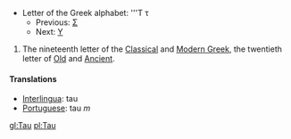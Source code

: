 *Letter of the Greek alphabet: '''&#932; &#964;
**Previous: [[sigma|&#931;]]
**Next: [[upsilon|&#933;]]

# The nineteenth letter of the [[Classical Greek|Classical]] and [[Modern Greek]], the twentieth letter of [[Old Greek|Old]] and [[Ancient Greek|Ancient]].
==== Translations ====
*[[Interlingua]]: tau
*[[Portuguese]]: tau ''m''

[[gl:Tau]]
[[pl:Tau]]
